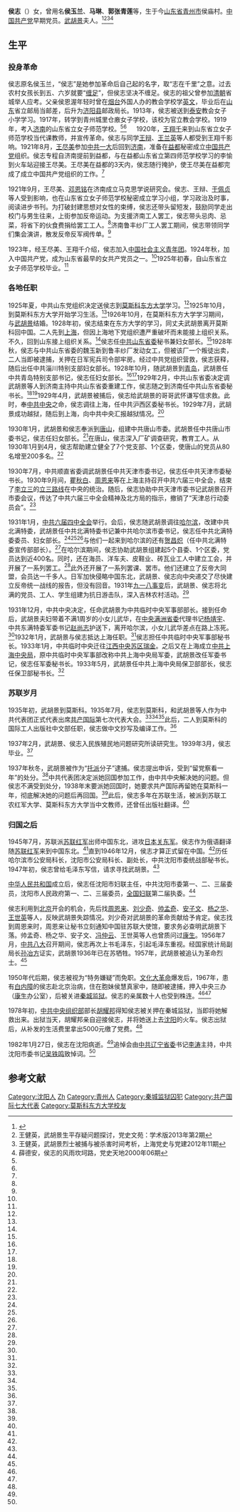 '''侯志'''（{{bd|1905年|2月18日|1982年|1月27日}}）女，曾用名'''侯玉兰'''、'''马琳'''、'''郭张青莲'''等，生于今[[山东省|山东省]][[青州市|青州市]]侯庙村。[[中国共产党|中国共产党]]早期党员。[[武胡景|武胡景]]夫人。<ref name=qlwb>{{Cite web |url=http://epaper.qlwb.com.cn/qlwb/content/20120625/ArticelK10002FM.htm |title=女共产党员侯志的传奇一生，齐鲁晚报，2012-06-25 |accessdate=2015-05-09 |archive-date=2019-09-27 |archive-url=https://web.archive.org/web/20190927223303/https://epaper.qlwb.com.cn/qlwb/content/20120625/ArticelK10002FM.htm |dead-url=no }}</ref><ref name=dswy>王健英，武胡景生平存疑问题探讨，党史文苑：学术版2013年第2期</ref><ref name=shanghai>王健英，武胡景烈士被捕与被杀害时间考析，上海党史与党建2012年11期</ref><ref name=xue>薛德安，侯志的风雨坎坷路，党史天地2000年06期</ref>

==生平==
===投身革命===
侯志原名侯玉兰，“侯志”是她参加革命后自己起的名字，取“志在千里”之意。过去农村女孩长到五、六岁就要“[[缠足|缠足]]”，但侯志坚决不缠足。侯志的祖父曾参加[[清朝|清朝]]省城举人应考。父亲侯恩渥年轻时曾在[[烟台|烟台]]外国人办的教会学校学[[英文|英文]]，毕业后在[[山东|山东]]省立邮局当邮差，后升为[[济阳县|济阳县]]邮政局长。1913年，侯志被送到[[泰安|泰安]]教会女子小学学习。1917年，转学到青州城里仓廒女子学校，该校为官立教会学校。1919年，考入[[济南|济南]]的山东省立女子师范学校。<ref name=qlwb/><ref name=xue/>
　
1920年，[[王翔千|王翔千]]来到山东省立女子师范学校当代课教师，并宣传革命。侯志与同学[[王辩|王辩]]、[[王兰英_(济南)|王兰英]]等人都受到王翔千影响。1921年8月，[[王尽美|王尽美]]参加[[中共一大|中共一大]]后回到[[济南|济南]]，准备在[[益都|益都]]秘密成立[[中国共产党|中国共产党]]组织。侯志专程自济南提前到益都，与在益都山东省立第四师范学校学习的李愉到火车站迎接王尽美。王尽美在益都的3天内，侯志随行掩护，使王尽美在益都完成了成立中国共产党组织的工作。<ref name=qlwb/>

1921年9月，王尽美、[[邓恩铭|邓恩铭]]在济南成立马克思学说研究会。侯志、王辩、[[于佩贞|于佩贞]]等人受到影响，也在山东省立女子师范学校秘密成立学习小组，学习政治及时事，阅读进步书刊。为打破封建思想对女性的束缚，侯志还带头留短发，鼓励同学走出校门与男生往来，上街参加反帝运动。为支援济南工人罢工，侯志带头忌肉、忌菜，将省下的伙食费捐给罢工工人。<ref name=qlwb/>济南鲁丰纱厂工人罢工期间，侯志带领同学们集会演讲，散发反帝反军阀传单。<ref name=xue/>

1923年，经王尽美、王翔千介绍，侯志加入[[中国社会主义青年团|中国社会主义青年团]]。1924年秋，加入中国共产党，成为山东省最早的女共产党员之一。<ref name=qlwb/>1925年初春，自山东省立女子师范学校毕业。<ref name=xue/>

===各地任职===
1925年夏，中共山东党组织决定送侯志到[[莫斯科东方大学|莫斯科东方大学]]学习。<ref name=qlwb/>1925年10月，到莫斯科东方大学开始学习生活。<ref name=xue/>1926年10月，在莫斯科东方大学学习期间，与[[武胡景|武胡景]]结婚。1928年初，侯志结束在东方大学的学习，同丈夫武胡景离开莫斯科回中国。二人先到[[上海|上海]]，但因上海地下党组织遭严重破坏而未能接上组织关系。不久，回到山东接上组织关系。<ref name=dswy/>侯志任[[中共山东省委|中共山东省委]]秘书兼妇女部长。<ref name=qlwb/>1928年秋，侯志与中共山东省委的魏玉新到鲁丰纱厂发动女工，但被该厂一个叛徒出卖，二人当即被逮捕，关押在日军宪兵司令部牢房。经过中共党组织营救，侯志获释，随后出任中共淄川特别支部妇女部长。1928年10月，随武胡景到[[青岛|青岛]]，武胡景任中共青岛特别支部书记，侯志任妇女部长。<ref name=qlwb/><ref name=xue/>1929年2月，中共山东省委决定调武胡景等人到济南主持中共山东省委重建工作，侯志随之到济南任中共山东省委秘书长。<ref name=qlwb/><ref name=xue/>1929年4月，武胡景被捕后，侯志给武胡景的哥哥武怀谦写信求救。此时，奉[[中共中央|中共中央]]之命，侯志调往上海，任中共沪西区委秘书长。1929年7月，武胡景成功越狱，随后到上海，向中共中央汇报越狱情况。<ref name=xue/>

1930年1月，武胡景和侯志奉派到[[唐山|唐山]]，组建中共唐山市委。武胡景任中共唐山市委书记，侯志任妇女部长。<ref name=xue/>在唐山，侯志深入厂矿调查研究，教育工人。从1930年1月到4月，侯志帮助建立健全了7个党支部、1个区委，使唐山的党员从80名增至200多名。<ref name=qlwb/>

1930年7月，中共顺直省委调武胡景任中共天津市委书记，侯志任中共天津市委秘书长。1930年9月间，[[瞿秋白|瞿秋白]]、[[周恩来|周恩来]]等在上海主持召开中共六届三中全会，结束了[[李立三|李立三]]的[[立三路线|立三路线]]在中央的统治。随后，侯志协助中共天津市委书记武胡景召开市委会议，传达了中共六届三中全会精神及北方局的指示，撤销了“天津总行动委员会”。<ref name=xue/>

1931年1月，[[中共六届四中全会|中共六届四中全会]]举行。会后，侯志随武胡景调往[[哈尔滨|哈尔滨]]，改建中共北满特委，武胡景任中共北满特委书记兼中共哈尔滨市委书记，侯志任中共北满特委委员、妇女部长。<ref name=qlwb/><ref name=xue/><ref name=dswy/>与他们一起来到哈尔滨的还有[[贺昌炽|贺昌炽]]（任中共北满特委宣传部部长）。<ref name=shanghai/>在哈尔滨期间，侯志协助武胡景组建起5个县委、1个区委，党员达到近400名。同时，还在海员、洋车夫、皮鞋业、砖瓦业工人中建立工会，并开展了一系列罢工。<ref name=qlwb/>此外还开展了一系列罢课、罢市。他们还建立了反帝大同盟，会员达一千多人。日军加快侵略中国东北，武胡景、侯志向中央递交了尽快建立反帝统一战线的报告，但没有回音。1931年[[九一八事变|九一八事变]]后，武胡景、侯志将北满的党员、工人、学生组建为抗日游击队，深入吉林农村活动。<ref name=xue/>

1931年12月，中共中央决定，任命武胡景为中共临时中央军事部部长。接到任命后，武胡景夫妇带着不满1周岁的小女儿武华，在[[中央满洲省委|中央满洲省委]]代理书记[[杨靖宇|杨靖宇]]、中共东满特委军委书记[[赵尚志|赵尚志]]护送下，离开哈尔滨，小女儿武华差点在路上冻死。<ref name=qlwb/>1932年1月，武胡景与侯志抵达上海任职。<ref name=xue/>侯志担任中共临时中央军事部秘书长。1933年1月，中共临时中央迁往[[江西|江西]][[中央苏区|中央苏区]][[瑞金|瑞金]]。之后又在上海成立[[中共上海中央局|中共上海中央局]]，原中共临时中央军事部改称中共上海中央局军委，武胡景改任军委书记，侯志任军委秘书长。1933年5月，武胡景任中共上海中央局保卫部部长，侯志任保卫部秘书长。<ref name=dswy/>

===苏联岁月===
1935年初，武胡景到莫斯科。1935年7月，侯志到莫斯科，和武胡景等人作为中共代表团正式代表出席[[共产国际|共产国际]]第七次代表大会。<ref name=qlwb/><ref name=xue/><ref name=dswy/>此后，二人到莫斯科的国际工人出版社中文部任职，侯志做中文抄写及编译工作。<ref name=shanghai/>

1937年2月，武胡景、侯志入民族殖民地问题研究所读研究生。1939年3月，侯志毕业。<ref name=shanghai/>

1937年秋冬，武胡景被作为“[[托派|托派]]分子”逮捕。侯志提出申诉，受到“留党察看一年”的处分。<ref name=qlwb/>中共代表团决定派她回国参加工作，由中共中央解决她的问题。但侯志不满受到处分，1938年末要派她回国时，她要求共产国际再留她在莫斯科一年，彻底解决她的问题后再回国。<ref name=dswy/>此后，侯志多年在苏联生活，被派到苏联工农红军大学、莫斯科东方大学当中文教师，还曾任出版社翻译。<ref name=xue/>

===归国之后===
1945年7月，苏联派[[苏联红军|苏联红军]]出师中国东北，进攻[[日本|日本]][[关东军|关东军]]。侯志作为俄语翻译随[[苏联红军|苏联红军]]来到中国东北。<ref name=xue/>直到1946年12月，侯志才算正式留在中国。<ref name=qlwb/>历任哈尔滨市公安局科长，沈阳市公安局科长、副处长，中共沈阳市委统战部秘书长。1947年初，侯志曾给毛泽东写信，请求寻找武胡景。<ref name=xue/>

[[中华人民共和国|中华人民共和国]]成立后，侯志任沈阳市妇联主任，中共沈阳市委第一、二、三届委员，沈阳市人民政府第一、二、三届委员，[[全国妇联|全国妇联]]第二届执委。<ref name=xue/>

侯志利用到[[北京|北京]]开会的机会，先后找[[周恩来|周恩来]]、[[刘少奇|刘少奇]]、[[帅孟奇|帅孟奇]]、[[安子文|安子文]]、[[杨之华|杨之华]]、[[王世英|王世英]]等人，反映武胡景失踪情况。刘少奇对武胡景的革命贡献给予肯定。侯志找到周恩来时，周恩来让秘书立刻通知中国驻苏联大使馆，要求务必查明武胡景下落。帅孟奇、杨之华、安子文、[[冯仲云|冯仲云]]、王世英等人也曾质问过[[康生|康生]]。1956年7月，[[中共八大|中共八大]]召开期间，侯志再次上书毛泽东，引起毛泽东重视。经国家统计局副局长[[孙冶方|孙冶方]]证实，武胡景1936年已在苏牺牲。1957年，武胡景被追认为革命烈士。<ref name=xue/>

1950年代后期，侯志被视为“特务嫌疑”而免职。[[文化大革命|文化大革命]]爆发后，1967年，患有[[白内障|白内障]]的侯志赴北京治病，住在胞妹侯慧真家中，随即被逮捕，押入中央三办（[[康生|康生]]办公室），后被关进[[秦城监狱|秦城监狱]]。侯志的亲属数十人也受到株连。<ref name=qlwb/><ref name=xue/>

1978年初，[[中共中央组织部|中共中央组织部]]部长[[胡耀邦|胡耀邦]]得知侯志被关押在秦城监狱，当即将她解救出来。出狱当天，胡耀邦亲自迎接侯志，并将她送上去[[沈阳|沈阳]]的火车。侯志出狱后，从补发的生活费里拿出5000元缴了党费。<ref name=qlwb/>

1982年1月27日，侯志在沈阳病逝。<ref name=qlwb/>追悼会由[[中共辽宁省委|中共辽宁省委]]书记[[李涛_(辽宁)|李涛]]主持，中共沈阳市委书记[[吴铁鸣|吴铁鸣]]致悼词。<ref name=xue/>

==参考文献==
{{reflist}}

{{DEFAULTSORT:Hou侯}}
[[Category:沈阳人|Category:沈阳人]]
[[Category:侯姓|Zh]]
[[Category:青州人|Category:青州人]]
[[Category:秦城监狱囚犯|Category:秦城监狱囚犯]]
[[Category:共产国际七大代表|Category:共产国际七大代表]]
[[Category:莫斯科东方大学校友|Category:莫斯科东方大学校友]]